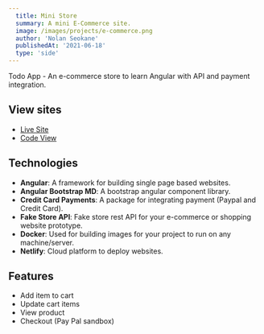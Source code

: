 ```yaml
---
  title: Mini Store
  summary: A mini E-Commerce site.
  image: /images/projects/e-commerce.png
  author: 'Nolan Seokane'
  publishedAt: '2021-06-18'
  type: 'side'
---
```


Todo App - An e-commerce store to learn Angular with API and payment
integration.

## View sites

- [Live Site](https://nolan-mini-store.netlify.app/)
- [Code View](https://github.com/nseokaneJHB/angular-commerce)

## Technologies

- **Angular**: A framework for building single page based websites.
- **Angular Bootstrap MD**: A bootstrap angular component library.
- **Credit Card Payments**: A package for integrating payment (Paypal and Credit
  Card).
- **Fake Store API**: Fake store rest API for your e-commerce or shopping
  website prototype.
- **Docker**: Used for building images for your project to run on any
  machine/server.
- **Netlify**: Cloud platform to deploy websites.

## Features

- Add item to cart
- Update cart items
- View product
- Checkout (Pay Pal sandbox)
